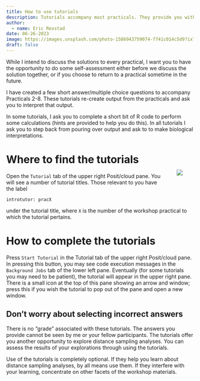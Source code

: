 ```yaml
---
title: How to use tutorials
description: Tutorials accompany most practicals. They provide you with simple self-assessment of your understanding of main messages of the practicals.
author: 
  - name: Eric Rexstad
date: 06-26-2023
image: https://images.unsplash.com/photo-1586943759074-f741c014c5d9?ixlib=rb-4.0.3&ixid=MnwxMjA3fDB8MHxzZWFyY2h8NXx8dHV0b3JpYWx8ZW58MHx8MHx8&auto=format&fit=crop&w=400&q=60
draft: false
---
```


While I intend to discuss the solutions to every practical, I want you to have the opportunity to do some self-assessment either before we discuss the solution together, or if you choose to return to a practical sometime in the future.

I have created a few short answer/multiple choice questions to accompany Practicals 2-8. These tutorials re-create output from the practicals and ask you to interpret that output.

In some tutorials, I ask you to complete a short bit of R code to perform some calculations (hints are provided to help you do this). In all tutorials I ask you to step back from pouring over output and ask to to make biological interpretations.

<div>
<div style="float: right; position: relative; top: 0px; padding: 30px;">
![](tutorial.png)
</div>

# Where to find the tutorials

Open the `Tutorial` tab of the upper right Posit/cloud pane. You will see a number of tutorial titles. Those relevant to you have the label

`introtutor: pracX` 

under the tutorial title, where `X` is the number of the workshop practical to which the tutorial pertains.


# How to complete the tutorials

Press `Start Tutorial` in the Tutorial tab of the upper right Posit/cloud pane. In pressing this button, you may see code execution messages in the `Background Jobs` tab of the lower left pane.  Eventually (for some tutorials you may need to be patient), the tutorial will appear in the upper right pane.  There is a small icon at the top of this pane showing an arrow and window; press this if you wish the tutorial to pop out of the pane and open a new window.

## Don't worry about selecting incorrect answers

There is no "grade" associated with these tutorials. The answers you provide cannot be seen by me or your fellow participants. The tutorials offer you another opportunity to explore distance sampling analyses. You can assess the results of your explorations through using the tutorials.

Use of the tutorials is completely optional. If they help you learn about distance sampling analyses, by all means use them. If they interfere with your learning, concentrate on other facets of the workshop materials.
